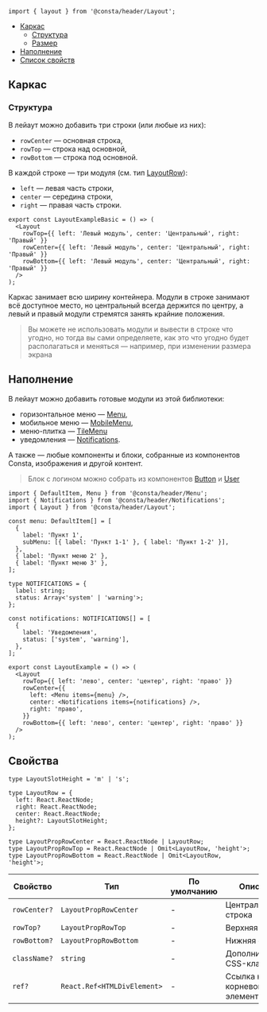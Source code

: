 
```tsx
import { layout } from '@consta/header/Layout';
```

<MdxMenu>

- [Каркас](#каркас)
  - [Структура](#структура)
  - [Размер](#размер)
- [Наполнение](#наполнение)
- [Список свойств](#свойства)

</MdxMenu>

## Каркас

### Структура

В лейаут можно добавить три строки (или любые из них):

- `rowCenter` — основная строка,
- `rowTop` — строка над основной,
- `rowBottom` — строка под основной.

В каждой строке — три модуля (см. тип [LayoutRow](#свойства)):

- `left` — левая часть строки,
- `center` — середина строки,
- `right` — правая часть строки.

```tsx
export const LayoutExampleBasic = () => (
  <Layout
    rowTop={{ left: 'Левый модуль', center: 'Центральный', right: 'Правый' }}
    rowCenter={{ left: 'Левый модуль', center: 'Центральный', right: 'Правый' }}
    rowBottom={{ left: 'Левый модуль', center: 'Центральный', right: 'Правый' }}
  />
);
```

<LayoutExampleBasic />

Каркас занимает всю ширину контейнера. Модули в строке занимают всё доступное место, но центральный всегда держится по центру, а левый и правый модули стремятся занять крайние положения.

> Вы можете не использовать модули и вывести в строке что угодно, но тогда вы сами определяете, как это что угодно будет располагаться и меняться — например, при изменении размера экрана

## Наполнение

В лейаут можно добавить готовые модули из этой библиотеки:

- горизонтальное меню — [Menu](?path=/docs/components-menu--playground),
- мобильное меню — [MobileMenu](?path=/docs/components-mobilemenu--playground),
- меню-плитка — [TileMenu](?path=/docs/components-tilemenu--playground)
- уведомления — [Notifications](?path=/docs/components-notifications--playground).

А также — любые компоненты и блоки, собранные из компонентов Consta, изображения и другой контент.

> Блок с логином можно собрать из компонентов [Button](http://uikit.consta.design/?path=/docs/components-button--playground) и [User](http://uikit.consta.design/?path=/docs/components-user--playground)

```tsx
import { DefaultItem, Menu } from '@consta/header/Menu';
import { Notifications } from '@consta/header/Notifications';
import { Layout } from '@consta/header/Layout';

const menu: DefaultItem[] = [
  {
    label: 'Пункт 1',
    subMenu: [{ label: 'Пункт 1-1' }, { label: 'Пункт 1-2' }],
  },
  { label: 'Пункт меню 2' },
  { label: 'Пункт меню 3' },
];

type NOTIFICATIONS = {
  label: string;
  status: Array<'system' | 'warning'>;
};

const notifications: NOTIFICATIONS[] = [
  {
    label: 'Уведомления',
    status: ['system', 'warning'],
  },
];

export const LayoutExample = () => (
  <Layout
    rowTop={{ left: 'лево', center: 'центер', right: 'право' }}
    rowCenter={{
      left: <Menu items={menu} />,
      center: <Notifications items={notifications} />,
      right: 'право',
    }}
    rowBottom={{ left: 'лево', center: 'центер', right: 'право' }}
  />
);
```

<LayoutExample />

## Свойства

```tsx
type LayoutSlotHeight = 'm' | 's';

type LayoutRow = {
  left: React.ReactNode;
  right: React.ReactNode;
  center: React.ReactNode;
  height?: LayoutSlotHeight;
};

type LayoutPropRowCenter = React.ReactNode | LayoutRow;
type LayoutPropRowTop = React.ReactNode | Omit<LayoutRow, 'height'>;
type LayoutPropRowBottom = React.ReactNode | Omit<LayoutRow, 'height'>;
```

| Свойство     | Тип                         | По умолчанию | Описание                       |
| ------------ | --------------------------- | ------------ | ------------------------------ |
| `rowCenter?` | `LayoutPropRowCenter`       | -            | Центральная строка             |
| `rowTop?`    | `LayoutPropRowTop`          | -            | Верхняя строка                 |
| `rowBottom?` | `LayoutPropRowBottom`       | -            | Нижняя строка                  |
| `className?` | `string`                    | -            | Дополнительный CSS-класс       |
| `ref?`       | `React.Ref<HTMLDivElement>` | -            | Ссылка на корневой DOM-элемент |
